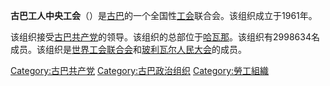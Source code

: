 {{unreferenced|time=2016-08-24T11:07:31+00:00}}
{{Infobox Union|<!-- Please include all unused fields for future use. See [[template_talk:Infobox_Union|template talk:Infobox Union]] for usage. -->
|name= 古巴工人中央工会
|country= {{flag|Cuba}}
|affiliation= [[世界工会联合会|世界工会联合会]]
|members= 4,000,000
|full_name= Workers Central Union of Cuba
|native_name= Central de Trabajadores de Cuba
|image= 
|founded= 1939年
|current=
|head=
|dissolved_date=
|dissolved_state=
|merged_into=
|office= {{CUB}}[[哈瓦那|哈瓦那]]
|people= Ulises Guilarte de Nacimiento, General Secretary.
|website= [http://www.cubasindical.cu/ www.cubasindical.cu]
|footnotes=
}}


'''古巴工人中央工会'''（{{lang-es|Central de Trabajadores de Cuba，缩写为CTC}}）是[[古巴|古巴]]的一个全国性[[工会|工会]]联合会。该组织成立于1961年。

该组织接受[[古巴共产党|古巴共产党]]的领导。该组织的总部位于[[哈瓦那|哈瓦那]]。该组织有2998634名成员。该组织是[[世界工会联合会|世界工会联合会]]和[[玻利瓦尔人民大会|玻利瓦尔人民大会]]的成员。

[[Category:古巴共产党|Category:古巴共产党]]
[[Category:古巴政治组织|Category:古巴政治组织]]
[[Category:勞工組織|Category:勞工組織]]
